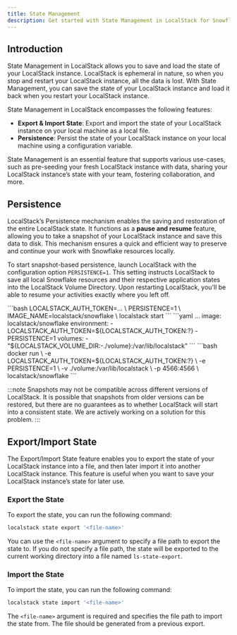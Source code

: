 ```yaml
---
title: State Management
description: Get started with State Management in LocalStack for Snowflake
---
```



## Introduction

State Management in LocalStack allows you to save and load the state of your LocalStack instance. LocalStack is ephemeral in nature, so when you stop and restart your LocalStack instance, all the data is lost. With State Management, you can save the state of your LocalStack instance and load it back when you restart your LocalStack instance.

State Management in LocalStack encompasses the following features:

- **Export & Import State**: Export and import the state of your LocalStack instance on your local machine as a local file.
- **Persistence**: Persist the state of your LocalStack instance on your local machine using a configuration variable.

State Management is an essential feature that supports various use-cases, such as pre-seeding your fresh LocalStack instance with data, sharing your LocalStack instance’s state with your team, fostering collaboration, and more.

## Persistence

LocalStack’s Persistence mechanism enables the saving and restoration of the entire LocalStack state. It functions as a **pause and resume** feature, allowing you to take a snapshot of your LocalStack instance and save this data to disk. This mechanism ensures a quick and efficient way to preserve and continue your work with Snowflake resources locally.

To start snapshot-based persistence, launch LocalStack with the configuration option `PERSISTENCE=1`. This setting instructs LocalStack to save all local Snowflake resources and their respective application states into the LocalStack Volume Directory. Upon restarting LocalStack, you'll be able to resume your activities exactly where you left off.

<Tabs>
<TabItem label="LocalStack CLI">
```bash
LOCALSTACK_AUTH_TOKEN=... \
PERSISTENCE=1 \
IMAGE_NAME=localstack/snowflake \
localstack start
```
</TabItem>
<TabItem label="Docker Compose">
```yaml
    ...
    image: localstack/snowflake
    environment:
      - LOCALSTACK_AUTH_TOKEN=${LOCALSTACK_AUTH_TOKEN:?}
      - PERSISTENCE=1
    volumes:
      - "${LOCALSTACK_VOLUME_DIR:-./volume}:/var/lib/localstack"
```
</TabItem>
<TabItem label="Docker">
```bash
docker run \
  -e LOCALSTACK_AUTH_TOKEN=${LOCALSTACK_AUTH_TOKEN:?} \
  -e PERSISTENCE=1 \
  -v ./volume:/var/lib/localstack \
  -p 4566:4566 \
  localstack/snowflake
```
</TabItem>
</Tabs>

:::note
Snapshots may not be compatible across different versions of LocalStack.
It is possible that snapshots from older versions can be restored, but there are no guarantees as to whether LocalStack will start into a consistent state.
We are actively working on a solution for this problem.
:::

## Export/Import State

The Export/Import State feature enables you to export the state of your LocalStack instance into a file, and then later import it into another LocalStack instance. This feature is useful when you want to save your LocalStack instance’s state for later use.

### Export the State

To export the state, you can run the following command:

```bash
localstack state export '<file-name>'
```

You can use the `<file-name>` argument to specify a file path to export the state to. If you do not specify a file path, the state will be exported to the current working directory into a file named `ls-state-export`.

### Import the State

To import the state, you can run the following command:

```bash
localstack state import '<file-name>'
```

The `<file-name>` argument is required and specifies the file path to import the state from. The file should be generated from a previous export.
